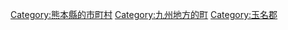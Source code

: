 {{Commonscat|Nagomi, Kumamoto}}
{{Catmore}}

{{DEFAULTSORT:Nagomi}}
[[Category:熊本縣的市町村|Category:熊本縣的市町村]]
[[Category:九州地方的町|Category:九州地方的町]]
[[Category:玉名郡|Category:玉名郡]]